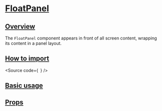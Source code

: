 

<Meta of={Stories} />

# [FloatPanel](#floatpanel)

## [Overview](#overview)

The `FloatPanel` component appears in front of all screen content, wrapping its content in a panel layout.

## [How to import](#how-to-import)

<Source
  code={`
`}
/>

## [Basic usage](#basic-usage)

<Canvas of={Stories.Base} />

## [Props](#props)

<ArgTypes of={Stories} />
